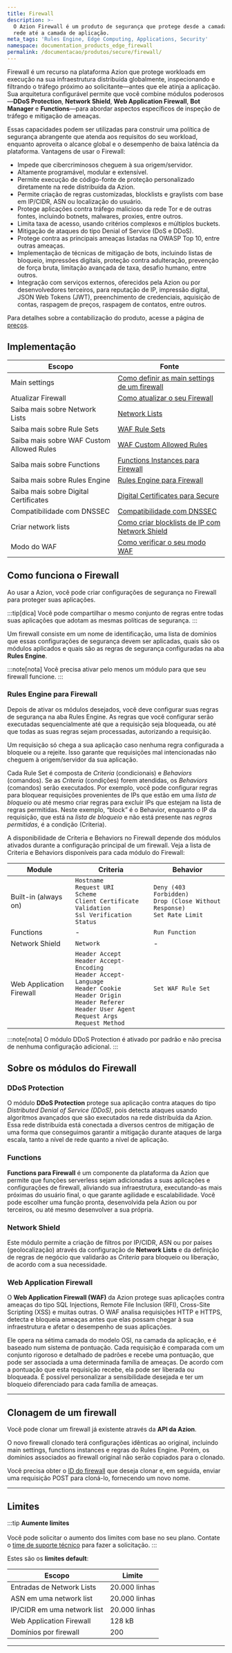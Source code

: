 ```yaml
---
title: Firewall
description: >-
  O Azion Firewall é um produto de segurança que protege desde a camada de
  rede até a camada de aplicação.
meta_tags: 'Rules Engine, Edge Computing, Applications, Security'
namespace: documentation_products_edge_firewall
permalink: /documentacao/produtos/secure/firewall/
---
```



Firewall é um recurso na plataforma Azion que protege workloads em execução na sua infraestrutura distribuída globalmente, inspecionando e filtrando o tráfego próximo ao solicitante—antes que ele atinja a aplicação.
Sua arquitetura configurável permite que você combine módulos poderosos—**DDoS Protection**, **Network Shield**, **Web Application Firewall**, **Bot Manager** e **Functions**—para abordar aspectos específicos de inspeção de tráfego e mitigação de ameaças.

Essas capacidades podem ser utilizadas para construir uma política de segurança abrangente que atenda aos requisitos do seu workload, enquanto aproveita o alcance global e o desempenho de baixa latência da plataforma.
Vantagens de usar o Firewall:

- Impede que cibercriminosos cheguem à sua origem/servidor.
- Altamente programável, modular e extensível.
- Permite execução de código-fonte de proteção personalizado diretamente na rede distribuída da Azion.
- Permite criação de regras customizadas, blocklists e graylists com base em IP/CIDR, ASN ou localização do usuário.
- Protege aplicações contra tráfego malicioso da rede Tor e de outras fontes, incluindo botnets, malwares, proxies, entre outros.
- Limita taxa de acesso, usando critérios complexos e múltiplos buckets.
- Mitigação de ataques do tipo Denial of Service (DoS e DDoS).
- Protege contra as principais ameaças listadas na OWASP Top 10, entre outras ameaças.
- Implementação de técnicas de mitigação de bots, incluindo listas de bloqueio, impressões digitais, proteção contra adulteração, prevenção de força bruta, limitação avançada de taxa, desafio humano, entre outros.
- Integração com serviços externos, oferecidos pela Azion ou por desenvolvedores terceiros, para reputação de IP, impressão digital, JSON Web Tokens (JWT), preenchimento de credenciais, aquisição de contas, raspagem de preços, raspagem de contatos, entre outros.

Para detalhes sobre a contabilização do produto, acesse a página de [preços](/pt-br/precos/).

## Implementação

| Escopo | Fonte |
| ------ | ----- |
| Main settings | [Como definir as main settings de um firewall](/pt-br/documentacao/produtos/guias/secure/firewall-definir-main-settings/) |
| Atualizar Firewall | [Como atualizar o seu Firewall](/pt-br/documentacao/produtos/guias/como-atualizar-seu-firewall/) |
| Saiba mais sobre Network Lists | [Network Lists](/pt-br/documentacao/produtos/secure/firewall/network-shield/network-lists/) |
| Saiba mais sobre Rule Sets | [WAF Rule Sets](/pt-br/documentacao/produtos/secure/firewall/web-application-firewall/rule-sets/) |
| Saiba mais sobre WAF Custom Allowed Rules | [WAF Custom Allowed Rules](/pt-br/documentacao/produtos/secure/firewall/web-application-firewall/custom-allowed-rules/) |
| Saiba mais sobre Functions | [Functions Instances para Firewall](/pt-br/documentacao/produtos/secure/firewall/functions-instances/) |
| Saiba mais sobre Rules Engine | [Rules Engine para Firewall](/pt-br/documentacao/produtos/secure/firewall/rules-engine/) |
| Saiba mais sobre Digital Certificates | [Digital Certificates para Secure](/pt-br/documentacao/produtos/secure/firewall/certificate-manager/) |
| Compatibilidade com DNSSEC | [Compatibilidade com DNSSEC](/pt-br/documentacao/produtos/secure/edge-dns/compatibilidade-dnssec/) |
| Criar network lists | [Como criar blocklists de IP com Network Shield](/pt-br/documentacao/produtos/guias/blocklists-enderecos-ip-edge/) |
| Modo do WAF | [Como verificar o seu modo WAF](/pt-br/documentacao/produtos/guias/como-verificar-modo-do-seu-waf/) |

## Como funciona o Firewall

Ao usar a Azion, você pode criar configurações de segurança no Firewall para proteger suas aplicações.

:::tip[dica]
Você pode compartilhar o mesmo conjunto de regras entre todas suas aplicações que adotam as mesmas políticas de segurança.
:::

Um firewall consiste em um nome de identificação, uma lista de domínios que essas configurações de segurança devem ser aplicadas, quais são os módulos aplicados e quais são as regras de segurança configuradas na aba **Rules Engine**.

<LinkButton link="/pt-br/documentacao/produtos/guias/secure/edge-firewall-definir-main-settings/" label="consulte o guia definir main settings" severity="secondary" />

:::note[nota]
Você precisa ativar pelo menos um módulo para que seu firewall funcione.
:::

### Rules Engine para Firewall

Depois de ativar os módulos desejados, você deve configurar suas regras de segurança na aba Rules Engine. As regras que você configurar serão executadas sequencialmente até que a requisição seja bloqueada, ou até que todas as suas regras sejam processadas, autorizando a requisição.

Um requisição só chega a sua aplicação caso nenhuma regra configurada a bloqueie ou a rejeite. Isso garante que requisições mal intencionadas não cheguem à origem/servidor da sua aplicação.

Cada Rule Set é composta de *Criteria* (condicionais) e *Behaviors* (comandos). Se as *Criteria* (condições) forem atendidas, os *Behaviors* (comandos) serão executados. Por exemplo, você pode configurar regras para bloquear requisições provenientes de IPs que estão em uma *lista de bloqueio* ou até mesmo criar regras para excluir IPs que estejam na lista de regras permitidas. Neste exemplo, “block” é o Behavior, enquanto o IP da requisição, que está na *lista de bloqueio* e não está presente nas *regras permitidas*, é a condição (Criteria).

<LinkButton link="/pt-br/documentacao/produtos/secure/firewall/rules-engine/" label="saiba mais sobre rules engine" severity="secondary" />

<LinkButton link="/pt-br/documentacao/produtos/guias/secure/trabalhar-com-rules-engine/" label="consulte o guia trabalhar com rules engine" severity="secondary" />

A disponibilidade de Criteria e Behaviors no Firewall depende dos módulos ativados durante a configuração principal de um firewall. Veja a lista de Criteria e Behaviors disponíveis para cada módulo do Firewall:

| Module                   | Criteria                                                                                                                                                                                                 | Behavior                                                                                      |
|--------------------------|---------------------------------------------------------------------------------------------------------------------------------------------------------------------------------------------------------|-----------------------------------------------------------------------------------------------|
| Built-in (always on)     | `Hostname`<br />`Request URI`<br />`Scheme`<br />`Client Certificate Validation`<br />`Ssl Verification Status`                                                    | `Deny (403 Forbidden)`<br />`Drop (Close Without Response)`<br />`Set Rate Limit`              |
| Functions           | -                                                                                                                                                                                                       | `Run Function`                                                                                |
| Network Shield | `Network`                                                                                                                                                                                               | -                                                                                           |
| Web Application Firewall | `Header Accept`<br />`Header Accept-Encoding`<br />`Header Accept-Language`<br />`Header Cookie`<br />`Header Origin`<br />`Header Referer`<br />`Header User Agent`<br />`Request Args`<br />`Request Method` | `Set WAF Rule Set`                                                                            |

:::note[nota]
O módulo DDoS Protection é ativado por padrão e não precisa de nenhuma configuração adicional.
:::

## Sobre os módulos do Firewall

### DDoS Protection

O módulo **DDoS Protection** protege sua aplicação contra ataques do tipo *Distributed Denial of Service (DDoS)*, pois detecta ataques usando algoritmos avançados que são executados na rede distribuída da Azion. Essa rede distribuída está conectada a diversos centros de mitigação de uma forma que conseguimos garantir a mitigação durante ataques de larga escala, tanto a nível de rede quanto a nível de aplicação.

<LinkButton link="/pt-br/documentacao/produtos/secure/firewall/ddos-protection/" label="saiba mais sobre DDoS Protection" severity="secondary" />

### Functions

**Functions para Firewall** é um componente da plataforma da Azion que permite que funções serverless sejam adicionadas a suas aplicações e configurações de firewall, aliviando sua infraestrutura, executando-as mais próximas do usuário final, o que garante agilidade e escalabilidade. Você pode escolher uma função pronta, desenvolvida pela Azion ou por terceiros, ou até mesmo desenvolver a sua própria.

<LinkButton link="/pt-br/documentacao/produtos/secure/firewall/functions/" label="saiba mais sobre Functions para Firewall" severity="secondary" />

<LinkButton link="/pt-br/documentacao/produtos/guias/secure/instanciar-functions/" label="consulte o guia instanciar functions" severity="secondary" />

### Network Shield

Este módulo permite a criação de filtros por IP/CIDR, ASN ou por países (geolocalização) através da configuração de **Network Lists** e da definição de regras de negócio que validarão as *Criteria* para bloqueio ou liberação, de acordo com a sua necessidade.

<LinkButton link="/pt-br/documentacao/produtos/secure/firewall/network-shield/" label="saiba mais sobre Network Shield" severity="secondary" />

### Web Application Firewall

O **Web Application Firewall (WAF)** da Azion protege suas aplicações contra ameaças do tipo SQL Injections, Remote File Inclusion (RFI), Cross-Site Scripting (XSS) e muitas outras. O WAF analisa requisições HTTP e HTTPS, detecta e bloqueia ameaças antes que elas possam chegar à sua infraestrutura e afetar o desempenho de suas aplicações.

Ele opera na sétima camada do modelo OSI, na camada da aplicação, e é baseado num sistema de pontuação. Cada requisição é comparada com um conjunto rigoroso e detalhado de padrões e recebe uma pontuação, que pode ser associada a uma determinada família de ameaças. De acordo com a pontuação que esta requisição recebe, ela pode ser liberada ou bloqueada. É possível personalizar a sensibilidade desejada e ter um bloqueio diferenciado para cada família de ameaças.

<LinkButton link="/pt-br/documentacao/produtos/secure/firewall/web-application-firewall/" label="saiba mais sobre Web Application Firewall" severity="secondary" />

<LinkButton link="/pt-br/documentacao/produtos/guias/secure/criar-waf-rule-set/" label="consulte o guia criar waf rule set" severity="secondary" />

---

## Clonagem de um firewall

Você pode clonar um firewall já existente através da **API da Azion**.

O novo firewall clonado terá configurações idênticas ao original, incluindo main settings, functions instances e regras do Rules Engine. Porém, os domínios associados ao firewall original não serão copiados para o clonado.

Você precisa obter o [ID do firewall](https://api.azion.com/#015cb4a3-8fa2-4625-9792-2cc271e184eb) que deseja clonar e, em seguida, enviar uma requisição POST para cloná-lo, fornecendo um novo nome.

<LinkButton link="https://api.azion.com/#d770fbf5-9676-43e6-aed7-a32441337918" label="clonar um firewall" severity="secondary" />

---

## Limites

:::tip
**Aumente limites** <br></br>
Você pode solicitar o aumento dos limites com base no seu plano. Contate o [time de suporte técnico](/pt-br/documentacao/servicos/suporte/) para fazer a solicitação.
:::

Estes são os **limites default**:

| Escopo | Limite |
| ------ | ------ |
| Entradas de Network Lists | 20.000 linhas |
| ASN em uma network list | 20.000 linhas |
| IP/CIDR em uma network list | 20.000 linhas |
| Web Application Firewall | 128 kB |
| Domínios por firewall | 200 |

---
